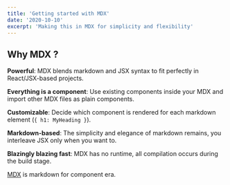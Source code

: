 ```yaml
---
title: 'Getting started with MDX'
date: '2020-10-10'
excerpt: 'Making this in MDX for simplicity and flexibility'
---
```


## Why MDX ?

**Powerful**: MDX blends markdown and JSX syntax to fit perfectly in
React/JSX-based projects.

**Everything is a component**: Use existing components inside your
MDX and import other MDX files as plain components.

**Customizable**: Decide which component is rendered for each markdown
element (`{ h1: MyHeading }`).

**Markdown-based**: The simplicity and elegance of markdown remains,
you interleave JSX only when you want to.

**Blazingly blazing fast**: MDX has no runtime, all compilation occurs
during the build stage.

[MDX](https://mdxjs.com) is markdown for component era.
